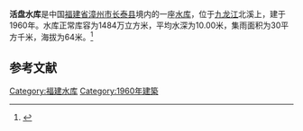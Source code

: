 {{Infobox Reservoir 
|name = 活盘水库
|nickname = 
|image = 
|image_caption = 
|map = 
|map_caption = 
|pushpin_map = 
|pushpin_map_caption = 
|code = 
|class = 
|location_of_reservoir = [[福建省|福建省]][[漳州市|漳州市]][[长泰县|长泰县]]
|location_of_dam = 
|inflow = 
|outflow = 
|catchment_area = 30
|reservoir_area = 
|mean_depth = 10.00
|maximum_depth = 
|flood_level = 
|normal_water_level = 
|dead_water_level = 
|water_quality = 
|island = 
|maximum_storage_capacity = 
|normal_storage_capacity = 1484万
|dead_storage_capacity = 
|type_of_dam = 
|elevation_of_dam = 
|height_of_dam = 
|length_of_dam = 
|width_of_dam = 
|installed_capacity = 
|irrigated_area =
|start = 
|complete = 1960年
|cost = 
|emigrate = 
|latd = 
|latm = 
|lats = 
|latNS = 
|longd = 
|longm = 
|longs = 
|longEW = 
|website = 
|footnotes = 
}}
'''活盘水库'''是中国[[福建省|福建省]][[漳州市|漳州市]][[长泰县|长泰县]]境内的一座[[水库|水库]]，位于[[九龙江|九龙江]]北溪上，建于1960年。水库正常库容为1484万立方米，平均水深为10.00米，集雨面积为30平方千米，海拔为64米。<ref>{{cite web|url=http://brim.ihb.ac.cn/12/CN/12.asp |title=中国大中型水库基本特征数据库 |work=中国生物多样性信息系统内陆水体生物学分部 |deadurl=yes |archiveurl=https://web.archive.org/web/20120402061833/http://brim.ihb.ac.cn/12/CN/12.asp |archivedate=2012-04-02 }}</ref>
== 参考文献 ==
{{Reflist}}

{{福建小作品}}

[[Category:福建水库|Category:福建水库]]
[[Category:1960年建築|Category:1960年建築]]